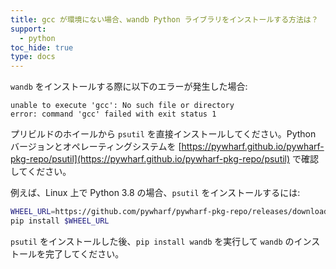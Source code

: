 ```yaml
---
title: gcc が環境にない場合、wandb Python ライブラリをインストールする方法は？
support:
  - python
toc_hide: true
type: docs
---
```

`wandb` をインストールする際に以下のエラーが発生した場合:

```
unable to execute 'gcc': No such file or directory
error: command 'gcc' failed with exit status 1
```

プリビルドのホイールから `psutil` を直接インストールしてください。Python バージョンとオペレーティングシステムを [https://pywharf.github.io/pywharf-pkg-repo/psutil](https://pywharf.github.io/pywharf-pkg-repo/psutil) で確認してください。

例えば、Linux 上で Python 3.8 の場合、`psutil` をインストールするには:

```bash
WHEEL_URL=https://github.com/pywharf/pywharf-pkg-repo/releases/download/psutil-5.7.0-cp38-cp38-manylinux2010_x86_64.whl#sha256=adc36dabdff0b9a4c84821ef5ce45848f30b8a01a1d5806316e068b5fd669c6d
pip install $WHEEL_URL
```

`psutil` をインストールした後、`pip install wandb` を実行して `wandb` のインストールを完了してください。